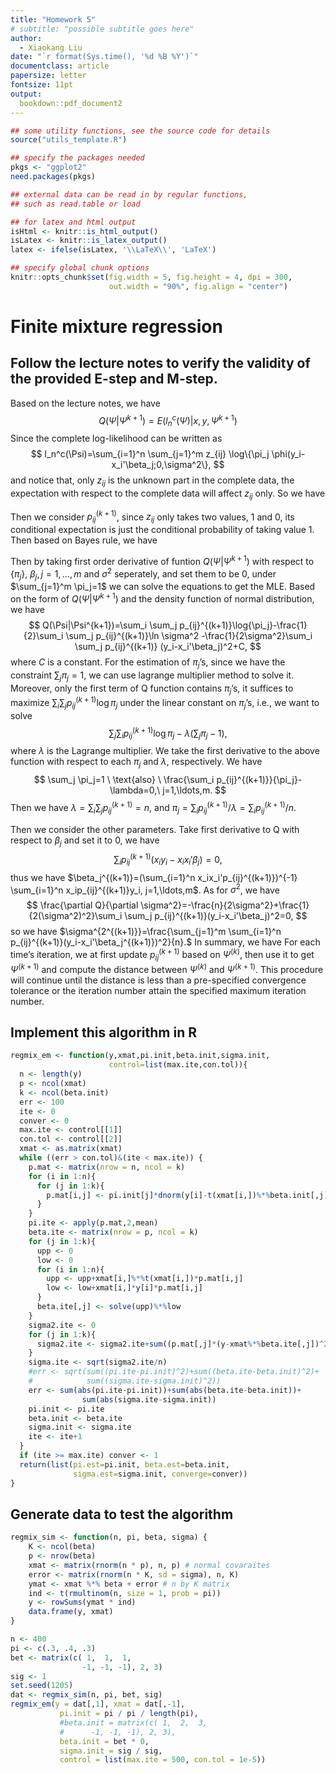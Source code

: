 ```yaml
---
title: "Homework 5" 
# subtitle: "possible subtitle goes here"
author:
  - Xiaokang Liu
date: "`r format(Sys.time(), '%d %B %Y')`"
documentclass: article
papersize: letter
fontsize: 11pt
output:
  bookdown::pdf_document2
---
```



```r
## some utility functions, see the source code for details
source("utils_template.R")

## specify the packages needed
pkgs <- "ggplot2"
need.packages(pkgs)

## external data can be read in by regular functions,
## such as read.table or load

## for latex and html output
isHtml <- knitr::is_html_output()
isLatex <- knitr::is_latex_output()
latex <- ifelse(isLatex, '\\LaTeX\\', 'LaTeX')

## specify global chunk options
knitr::opts_chunk$set(fig.width = 5, fig.height = 4, dpi = 300,
                      out.width = "90%", fig.align = "center")

```

# Finite mixture regression
## Follow the lecture notes to verify the validity of the provided E-step and M-step.
Based on the lecture notes, we have
$$
Q(\Psi|\Psi^{k+1})=E(l^c_n(\Psi)|x,y,\Psi^{k+1})
$$
Since the complete log-likelihood can be written as 
$$
l_n^c(\Psi)=\sum_{i=1}^n \sum_{j=1}^m z_{ij} \log\{\pi_j \phi(y_i-x_i'\beta_j;0,\sigma^2\},
$$
and notice that, only $z_{ij}$ is the unknown part in the complete data, the expectation with respect to the complete data will affect $z_{ij}$ only. So we have
\begin{align*}
Q(\Psi|\Psi^{k+1})&=\sum_{i=1}^n \sum_{j=1}^m E(z_{ij}|x_i,y_i,\Psi^{k}) \log\{\pi_j \phi(y_i-x_i'\beta_j;0,\sigma^2\}\\
&=\sum_{i=1}^n \sum_{j=1}^m p_{ij}^{(k+1)} \log\{\pi_j \phi(y_i-x_i'\beta_j;0,\sigma^2\}.
\end{align*}

Then we consider $p_{ij}^{(k+1)}$, since $z_{ij}$ only takes two values, 1 and 0, its conditional expectation is just the conditional probability of taking value 1. Then based on Bayes rule, we have
\begin{align*}
p_{ij}^{(k+1)}&=E(x_{ij}|x_i,y_i,\Psi^{k})\\
&=p(x_{ij}|x_i,y_i,\Psi^{k})\\
&=\frac{\pi_j^{(k)}\phi(y_i-x_i'\beta_j;0,\sigma^{2(k)})}{\sum_{j=1}^m \pi_j^{(k)}\phi(y_i-x_i'\beta_j;0,\sigma^{2(k)})}.
\end{align*}

Then by taking first order derivative of funtion $Q(\Psi|\Psi^{k+1})$ with respect to $\{\pi_j\}$, $\beta_j,j=1,\ldots,m$ and $\sigma^2$ seperately, and set them to be 0, under $\sum_{j=1}^m \pi_j=1$ we can solve the equations to get the MLE. Based on the form of $Q(\Psi|\Psi^{k+1})$ and the density function of normal distribution, we have
$$
Q(\Psi|\Psi^{k+1})=\sum_i \sum_j p_{ij}^{(k+1)}\log{\pi_j}-\frac{1}{2}\sum_i \sum_j p_{ij}^{(k+1)}\ln \sigma^2 -\frac{1}{2\sigma^2}\sum_i \sum_j  p_{ij}^{(k+1)} (y_i-x_i'\beta_j)^2+C,
$$
where $C$ is a constant. For the estimation of $\pi_j$'s, since we have the constraint $\sum_j \pi_j=1$, we can use lagrange multiplier method to solve it. Moreover, only the first term of Q function contains $\pi_j$'s, it suffices to maximize $\sum_i \sum_j p_{ij}^{(k+1)}\log{\pi_j}$ under the linear constant on $\pi_j$'s, i.e., we want to solve
$$
\sum_j \sum_i p_{ij}^{(k+1)}\log{\pi_j}-\lambda (\sum_j \pi_j -1), 
$$
where $\lambda$ is the Lagrange multiplier. We take the first derivative to the above function with respect to each $\pi_j$ and $\lambda$, respectively. We have
$$
\sum_j \pi_j=1 \ \text{also} \ \frac{\sum_i p_{ij}^{(k+1)}}{\pi_j}-\lambda=0,\ j=1,\ldots,m. 
$$
Then we have $\lambda=\sum_i \sum_j p_{ij}^{(k+1)}=n$, and $\pi_j=\sum_i p_{ij}^{(k+1)}/\lambda=\sum_i p_{ij}^{(k+1)}/n$.

Then we consider the other parameters. Take first derivative to Q with respect to $\beta_j$ and set it to 0, we have
$$
\sum_i p_{ij}^{(k+1)}(x_iy_i-x_ix_i'\beta_j)=0,
$$
thus we have $\beta_j^{(k+1)}=(\sum_{i=1}^n x_ix_i'p_{ij}^{(k+1)})^{-1} \sum_{i=1}^n x_ip_{ij}^{(k+1)}y_i, j=1,\ldots,m$. As for $\sigma^2$, we have
$$
\frac{\partial Q}{\partial \sigma^2}=-\frac{n}{2\sigma^2}+\frac{1}{2(\sigma^2)^2}\sum_i \sum_j p_{ij}^{(k+1)}(y_i-x_i'\beta_j)^2=0,
$$
so we have $\sigma^{2^{(k+1)}}=\frac{\sum_{j=1}^m \sum_{i=1}^n p_{ij}^{(k+1)}(y_i-x_i'\beta_j^{(k+1)})^2}{n}.$
In summary, we have
\begin{align*}
\pi_j^{(k+1)}&=\frac{\sum_{i=1}^n p_{ij}^{(k+1)}}{n}\\
\beta_j^{(k+1)}&=(\sum_{i=1}^n x_ix_i'p_{ij}^{(k+1)})^{-1} \sum_{i=1}^n x_ip_{ij}^{(k+1)}y_i, j=1,\ldots,m; \\
\sigma^{2^{(k+1)}}&=\frac{\sum_{j=1}^m \sum_{i=1}^n p_{ij}^{(k+1)}(y_i-x_i'\beta_j^{(k+1)})^2}{n}.
\end{align*}
For each time's iteration, we at first update $p_{ij}^{(k+1)}$ based on $\Psi^{(k)}$, then use it to get $\Psi^{(k+1)}$ and compute the distance between $\Psi^{(k)}$ and $\Psi^{(k+1)}$. This procedure will continue until the distance is less than a pre-specified convergence tolerance or the iteration number attain the specified maximum iteration number. 


## Implement this algorithm in R
```r
regmix_em <- function(y,xmat,pi.init,beta.init,sigma.init,
                      control=list(max.ite,con.tol)){
  n <- length(y)
  p <- ncol(xmat)
  k <- ncol(beta.init)
  err <- 100
  ite <- 0
  conver <- 0
  max.ite <- control[[1]]
  con.tol <- control[[2]]
  xmat <- as.matrix(xmat)
  while ((err > con.tol)&(ite < max.ite)) {
    p.mat <- matrix(nrow = n, ncol = k)
    for (i in 1:n){
      for (j in 1:k){
        p.mat[i,j] <- pi.init[j]*dnorm(y[i]-t(xmat[i,])%*%beta.init[,j],0,sigma.init)/sum(pi.init*dnorm(y[i]-t(xmat[i,])%*%beta.init,0,sigma.init))
      }
    }
    pi.ite <- apply(p.mat,2,mean)
    beta.ite <- matrix(nrow = p, ncol = k)
    for (j in 1:k){
      upp <- 0
      low <- 0
      for (i in 1:n){
        upp <- upp+xmat[i,]%*%t(xmat[i,])*p.mat[i,j]
        low <- low+xmat[i,]*y[i]*p.mat[i,j]
      }
      beta.ite[,j] <- solve(upp)%*%low
    }
    sigma2.ite <- 0
    for (j in 1:k){
      sigma2.ite <- sigma2.ite+sum((p.mat[,j]*(y-xmat%*%beta.ite[,j])^2))
    }
    sigma.ite <- sqrt(sigma2.ite/n)
    #err <- sqrt(sum((pi.ite-pi.init)^2)+sum((beta.ite-beta.init)^2)+
    #            sum((sigma.ite-sigma.init)^2))
    err <- sum(abs(pi.ite-pi.init))+sum(abs(beta.ite-beta.init))+
                sum(abs(sigma.ite-sigma.init))
    pi.init <- pi.ite
    beta.init <- beta.ite
    sigma.init <- sigma.ite
    ite <- ite+1
  }
  if (ite >= max.ite) conver <- 1
  return(list(pi.est=pi.init, beta.est=beta.init, 
              sigma.est=sigma.init, converge=conver))
}
```

## Generate data to test the algorithm
```r
regmix_sim <- function(n, pi, beta, sigma) {
    K <- ncol(beta)
    p <- nrow(beta)
    xmat <- matrix(rnorm(n * p), n, p) # normal covaraites
    error <- matrix(rnorm(n * K, sd = sigma), n, K)
    ymat <- xmat %*% beta + error # n by K matrix
    ind <- t(rmultinom(n, size = 1, prob = pi))
    y <- rowSums(ymat * ind)
    data.frame(y, xmat)
}

n <- 400
pi <- c(.3, .4, .3)
bet <- matrix(c( 1,  1,  1, 
                -1, -1, -1), 2, 3)
sig <- 1
set.seed(1205)
dat <- regmix_sim(n, pi, bet, sig)
regmix_em(y = dat[,1], xmat = dat[,-1], 
           pi.init = pi / pi / length(pi),
           #beta.init = matrix(c( 1,  2,  3, 
           #      -1, -1, -1), 2, 3),
           beta.init = bet * 0,
           sigma.init = sig / sig, 
           control = list(max.ite = 500, con.tol = 1e-5))
```












